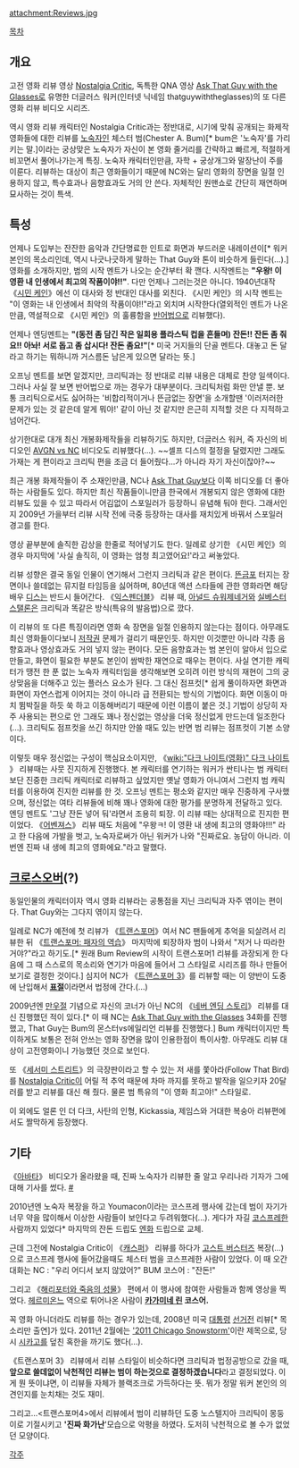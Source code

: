 attachment:Reviews.jpg

[[목차]]

== 개요 ==
고전 영화 리뷰 영상 [[Nostalgia Critic]], 독특한 QNA 영상 [[Ask That Guy with the Glasses]]로 유명한 더글러스 워커(인터넷 닉네임 thatguywiththeglasses)의 또 다른 영화 리뷰 비디오 시리즈.

역시 영화 리뷰 캐릭터인 Nostalgia Critic과는 정반대로, 시기에 맞춰 공개되는 화제작 영화들에 대한 리뷰를 [[노숙자]]인 체스터 범(Chester A. Bum)[* bum은 '노숙자'를 가리키는 말.]이라는 궁상맞은 노숙자가 자신이 본 영화 줄거리를 간략하고 빠르게, 적절하게 비꼬면서 풀어나가는게 특징. 노숙자 캐릭터인만큼, 자학 + 궁상개그와 말장난이 주를 이룬다. 리뷰하는 대상이 최근 영화들이기 때문에 NC와는 달리 영화의 장면을 일절 인용하지 않고, 특수효과나 음향효과도 거의 안 쓴다. 자체적인 원맨쇼로 간단히 재연하며 묘사하는 것이 특색.

== 특성 ==
언제나 도입부는 잔잔한 음악과 간단명료한 인트로 화면과 부드러운 내레이션이[* 워커 본인의 목소리인데, 역시 나긋나긋하게 말하는 That Guy와 톤이 비슷하게 들린다(...).] 영화를 소개하지만, 범의 시작 멘트가 나오는 순간부터 확 깬다. 시작멘트는 '''"우왕! 이 영환 내 인생에서 최고의 작품이야!!"'''. 다만 언제나 그러는것은 아니다. 1940년대작 《[[시민 케인]]》에선 이 대사와 정 반대인 대사를 외친다. 《시민 케인》의 시작 멘트는 "이 영화는 내 인생에서 최악의 작품이야!!"라고 외치며 시작한다(열외적인 멘트가 나온 만큼, 역설적으로 《시민 케인》의 훌륭함을 [[반어법]]으로 리뷰했다).

언제나 엔딩멘트는 '''"(동전 좀 담긴 작은 일회용 플라스틱 컵을 흔들며) 잔돈!! 잔돈 좀 줘요!! 아놔! 서로 돕고 좀 삽시다! 잔돈 좀요!"'''[* 미국 거지들의 단골 멘트다. 대놓고 돈 달라고 하기는 뭐하니까 거스름돈 남은게 있으면 달라는 뜻.]

오프닝 멘트를 보면 알겠지만, 크리틱과는 정 반대로 리뷰 내용은 대체로 찬양 일색이다. 그러나 사실 잘 보면 반어법으로 까는 경우가 대부분이다. 크리틱처럼 화만 안낼 뿐. 보통 크리틱으로서도 싫어하는 '비합리적이거나 뜬금없는 장면'을 소개할땐 '이러저러한 문제가 있는 것 같은데 알게 뭐야!' 같이 아닌 것 같지만 은근히 지적할 것은 다 지적하고 넘어간다.

상기한대로 대개 최신 개봉화제작들을 리뷰하기도 하지만, 더글러스 워커, 즉 자신의 비디오인 [[AVGN vs NC]] 비디오도 리뷰했다(...). ~~셀프 디스의 절정을 달렸지만 그래도 가재는 게 편이라고 크리틱 편을 조금 더 들어줬다...가 아니라 자기 자신이잖아?~~

최근 개봉 화제작들이 주 소재인만큼, NC나 [[Ask That Guy]]보다 이쪽 비디오를 더 좋아하는 사람들도 있다. 하지만 최신 작품들이니만큼 한국에서 개봉되지 않은 영화에 대한 리뷰도 있을 수 있고 따라서 어김없이 스포일러가 등장하니 유념해 둬야 한다. 그래서인지 2009년 가을부터 리뷰 시작 전에 극중 등장하는 대사를 재치있게 바꿔서 스포일러 경고를 한다.

영상 끝부분에 솔직한 감상을 한줄로 적어넣기도 한다. 일례로 상기한 《시민 케인》의 경우 마지막에 '사실 솔직히, 이 영화는 엄청 최고였어요!'라고 써놓았다.

리뷰 성향은 결국 동일 인물이 연기해서 그런지 크리틱과 같은 편이다. [[뜬금포]] 터지는 장면이나 쓸데없는 뮤지컬 타임등을 싫어하며, 80년대 액션 스타들에 관한 영화라면 해당 배우 [[디스]]는 반드시 들어간다. 《[[익스펜더블]]》 리뷰 때, [[아널드 슈워제네거]]와 [[실베스터 스탤론]]은 크리틱과 똑같은 방식(특유의 발음법)으로 깠다.

이 리뷰의 또 다른 특징이라면 영화 속 장면을 일절 인용하지 않는다는 점이다. 아무래도 최신 영화들이다보니 [[저작권]] 문제가 걸리기 때문인듯. 하지만 이것뿐만 아니라 각종 음향효과나 영상효과도 거의 넣지 않는 편이다. 모든 음향효과는 범 본인이 알아서 입으로 만들고, 화면이 필요한 부분도 본인이 쌈박한 재연으로 때우는 편이다. 사실 연기한 캐릭터가 땡전 한 푼 없는 노숙자 캐릭터임을 생각해보면 오히려 이런 방식의 재현이 그의 궁상맞음을 더해주고 있는 플러스 요소가 된다. 그 대신 점프컷[* 쉽게 풀이하자면 화면과 화면이 자연스럽게 이어지는 것이 아니라 급 전환되는 방식의 기법이다. 화면 이동이 마치 뜀박질을 하듯 쑥 하고 이동해버리기 때문에 이런 이름이 붙은 것.] 기법이 상당히 자주 사용되는 편으로 안 그래도 꽤나 정신없는 영상을 더욱 정신없게 만드는데 일조한다(...). 크리틱도 점프컷을 쓰긴 하지만 안쓸 때도 있는 반면 범 리뷰는 점프컷이 기본 소양이다.

이렇듯 매우 정신없는 구성이 핵심요소이지만, 《[[wiki:"다크 나이트(영화)" 다크 나이트]] 》 리뷰때는 사뭇 진지하게 진행했다. 본 캐릭터를 연기하는 워커가 싼티나는 범 캐릭터보단 진중한 크리틱 캐릭터로 리뷰하고 싶었지만 옛날 영화가 아니여서 그런지 범 캐릭터를 이용하여 진지한 리뷰를 한 것. 오프닝 멘트는 평소와 같지만 매우 진중하게 구사했으며, 정신없는 여타 리뷰들에 비해 꽤나 영화에 대한 평가를 분명하게 전달하고 있다. 엔딩 멘트도 '그냥 잔돈 넣어 둬'라면서 조용히 퇴장. 이 리뷰 때는 상대적으로 진지한 편이었다. 《[[어벤져스]]》 리뷰 때도 처음에 "우왕ㅋ! 이 영환 내 생에 최고의 영화야!!!" 라고 한 다음에 가발을 벗고, 노숙자로써가 아닌 워커가 나와 "진짜로요. 농담이 아니라. 이번엔 진짜 내 생에 최고의 영화에요."라고 말했다.

== [[크로스오버]](?) ==
동일인물의 캐릭터이자 역시 영화 리뷰라는 공통점을 지닌 크리틱과 자주 엮이는 편이다. That Guy와는 그다지 엮이지 않는다.

일례로 NC가 예전에 첫 리뷰가 《[[트랜스포머]]》여서 NC 팬들에게 추억을 되살려서 리뷰한 뒤 《[[트랜스포머: 패자의 역습]]》 마지막에 퇴장하자 범이 나와서 "저거 나 따라한 거야?"라고 하기도.[* 원래 Bum Review의 시작이 트랜스포머1 리뷰를 과장되게 한 다음에 그 때 스스로의 목소리와 연기가 마음에 들어서 그 스타일로 시리즈를 하나 만들어보기로 결정한 것이다.] 심지어 NC가 《[[트랜스포머 3]]》를 리뷰할 때는 이 양반이 도중에 난입해서 '''[[표절]]'''이라면서 법정에 간다.(...)

2009년엔 [[만우절]] 기념으로 자신의 코너가 아닌 NC의 《[[네버 엔딩 스토리]]》 리뷰를 대신 진행했던 적이 있다.[* 이 때 NC는 [[Ask That Guy with the Glasses]] 34화를 진행했고, That Guy는 Bum의 몬스터vs에일리언 리뷰를 진행했다.] Bum 캐릭터이지만 특이하게도 보통은 전혀 안쓰는 영화 장면을 많이 인용한점이 특이사항. 아무래도 리뷰 대상이 고전영화이니 가능했던 것으로 보인다.

또 《[[세서미 스트리트]]》의 극장판이라고 할 수 있는 저 새를 쫓아라(Follow That Bird)를 [[Nostalgia Critic]]이 어릴 적 추억 때문에 차마 까지를 못하고 발작을 일으키자 20달러를 받고 리뷰를 대신 해 줬다. 물론 범 특유의 "이 영화 최고야!" 스타일로.

이 외에도 얼론 인 더 다크, 사탄의 인형, Kickassia, 제임스와 거대한 복숭아 리뷰편에서도 짤막하게 등장했다.

== 기타 ==
《[[아바타]]》 비디오가 올라왔을 때, 진짜 노숙자가 리뷰한 줄 알고 우리나라 기자가 그에 대해 기사를 썼다.
[http://www.etnews.co.kr/news/detail.html?id=201001120204 #]

2010년엔 노숙자 복장을 하고 Youmacon이라는 코스프레 행사에 갔는데 범이 자기가 너무 약을 많이해서 이상한 사람들이 보인다고 두려워했다(...). 게다가 자길 [[코스프레]]한 사람까지 있었다* 마지막의 잔돈 드립도 [[엔화]] 드립으로 교체.

근데 그전에 Nostalgia Critic이 《[[캐스퍼]]》 리뷰를 하다가 [[고스트 버스터즈]] 복장(...)으로 코스프레 행사에 들어갔을때도 체스터 범을 코스프레한 사람이 있었다. 이 때 오간 대화는 NC : "우리 어디서 보지 않았어?" BUM 코스어 : "잔돈!"

그리고 《[[해리포터와 죽음의 성물]]》 편에서 이 행사에 참여한 사람들과 함께 영상을 찍었다. [[헤르미온느]] 역으로 튀어나온 사람이 '''[[카가미네 린]] 코스어.'''

꼭 영화 아니더라도 리뷰를 하는 경우가 있는데, 2008년 미국 [[대통령]] [[선거]]전 리뷰[* 목소리만 출연]가 있다. 2011년 2월에는 [http://www.youtube.com/watch?v=V4uStyq588A '2011 Chicago Snowstorm']이란 제목으로, 당시 [[시카고]]를 덮친 혹한을 까기도 했다(...).

《트랜스포머 3》 리뷰에서 리뷰 스타일이 비슷하다면 크리틱과 법정공방으로 갔을 때, '''앞으로 쓸데없이 낙천적인 리뷰는 범이 하는것으로 결정하겠습니다'''라고 결정되었다. 이게 뭔 뜻이냐면, 이 리뷰들 자체가 블랙조크로 가득하다는 뜻. 뭐가 정말 워커 본인의 의견인지를 눈치채는 것도 재미.

그리고...<트랜스포머4>에서 리뷰에서 범이 리뷰하던 도중 노스텔지아 크리틱이 몽둥이로 기절시키고 ''''진짜 화가난''''모습으로 악평을 하였다. 도저히 낙천적으로 볼 수가 없었던 모양이다.

[[각주]]
